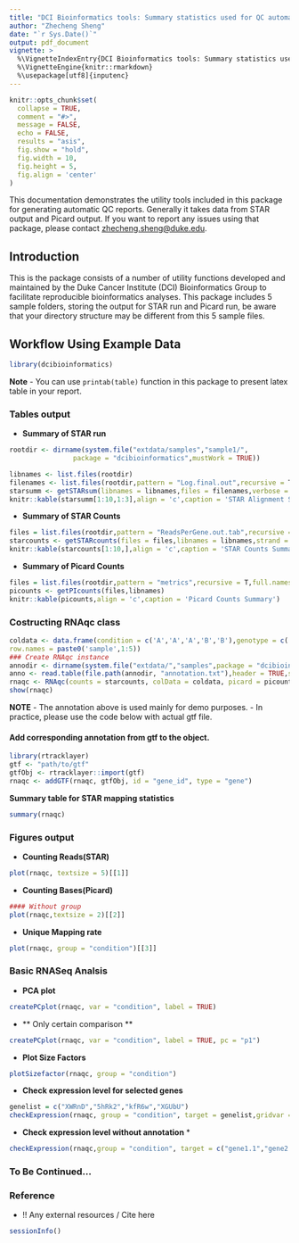 ```yaml
---
title: "DCI Bioinformatics tools: Summary statistics used for QC automatic report"
author: "Zhecheng Sheng"
date: "`r Sys.Date()`"
output: pdf_document
vignette: >
  %\VignetteIndexEntry{DCI Bioinformatics tools: Summary statistics used for QC automatic report}
  %\VignetteEngine{knitr::rmarkdown}
  %\usepackage[utf8]{inputenc}
---
```


```r
knitr::opts_chunk$set(
  collapse = TRUE,
  comment = "#>",
  message = FALSE,
  echo = FALSE,
  results = "asis",
  fig.show = "hold",
  fig.width = 10,
  fig.height = 5,
  fig.align = 'center'
)
```

This documentation demonstrates the utility tools included in this package for generating automatic QC reports. Generally it takes data from STAR output and Picard output. If you want to report any issues using that package, please contact [zhecheng.sheng@duke.edu](zhecheng.sheng@duke.edu).

## Introduction


This is the package consists of a number of utility functions developed and maintained by the Duke Cancer Institute (DCI) Bioinformatics Group to facilitate reproducible bioinformatics analyses. This package includes 5 sample folders, storing the output for STAR run and Picard run, be aware that your directory structure may be different from this 5 sample files. 


## Workflow Using Example Data
```r
library(dcibioinformatics)
```

 **Note**
 -  You can use `printab(table)` function in this package to present latex table in your report. 

### Tables output

* **Summary of STAR run**

```r
rootdir <- dirname(system.file("extdata/samples","sample1/",
                package = "dcibioinformatics",mustWork = TRUE)) 

libnames <- list.files(rootdir)
filenames <- list.files(rootdir,pattern = "Log.final.out",recursive = T,full.names = T)
starsumm <- getSTARsum(libnames = libnames,files = filenames,verbose = F)
knitr::kable(starsumm[1:10,1:3],align = 'c',caption = 'STAR Alignment Summary')
```

* **Summary of STAR Counts**

```r
files = list.files(rootdir,pattern = "ReadsPerGene.out.tab",recursive = T,full.names = T)
starcounts <- getSTARcounts(files = files,libnames = libnames,strand = "second")
knitr::kable(starcounts[1:10,],align = 'c',caption = 'STAR Counts Summary')
```

* **Summary of Picard Counts**
```r
files = list.files(rootdir,pattern = "metrics",recursive = T,full.names = T)
picounts <- getPIcounts(files,libnames)
knitr::kable(picounts,align = 'c',caption = 'Picard Counts Summary')
```

### Costructing RNAqc class

```r
coldata <- data.frame(condition = c('A','A','A','B','B'),genotype = c('W','P','W','P','W'),
row.names = paste0('sample',1:5))
### Create RNAqc instance
annodir <- dirname(system.file("extdata/","samples",package = "dcibioinformatics",mustWork = TRUE))
anno <- read.table(file.path(annodir, "annotation.txt"),header = TRUE,sep ='\t',stringsAsFactors = F)
rnaqc <- RNAqc(counts = starcounts, colData = coldata, picard = picounts,anno = anno)
show(rnaqc)
```

**NOTE**
 - The annotation above is used mainly for demo purposes. 
 - In practice, please use the code below with actual gtf file.

#### Add corresponding annotation from gtf to the object.
```r
library(rtracklayer)
gtf <- "path/to/gtf"
gtfObj <- rtracklayer::import(gtf)
rnaqc <- addGTF(rnaqc, gtfObj, id = "gene_id", type = "gene")
```

**Summary table for STAR mapping statistics**
```r
summary(rnaqc)
```


### Figures output

* **Counting Reads(STAR)**

```r
plot(rnaqc, textsize = 5)[[1]]
```

* **Counting Bases(Picard)**

```r
#### Without group
plot(rnaqc,textsize = 2)[[2]]
```

* **Unique Mapping rate**
```r
plot(rnaqc, group = "condition")[[3]]
```

### Basic RNASeq Analsis

* **PCA plot**
```r
createPCplot(rnaqc, var = "condition", label = TRUE)
```

* ** Only certain comparison **
```r
createPCplot(rnaqc, var = "condition", label = TRUE, pc = "p1")
```

* **Plot Size Factors**
```r
plotSizefactor(rnaqc, group = "condition")
```


* **Check expression level for selected genes**

```r
genelist = c("XWRnD","5hRk2","kfR6w","XGUbU")
checkExpression(rnaqc, group = "condition", target = genelist,gridvar = "genotype")
```
* **Check expression level without annotation** *
```r
checkExpression(rnaqc,group = "condition", target = c("gene1.1","gene2.1","gene3.1","gene4.1"),gridvar = "genotype")
```

### To Be Continued...

### Reference

- !! Any external resources / Cite here


```r
sessionInfo()
```
